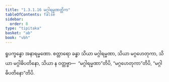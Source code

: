 ```yaml
---
title: "1.3.1.16 မဂ္ဂါရမ္မဏတ္တိက"
tableOfContents: false
sidebar:
  order: 8
type: "tipitaka"
basket: "ab"
book: "vbh"
---
```



<DynamicBreadcrumb />

<Paragraph number="515" book="vbh">
ရူပက္ခန္ဓော အနာရမ္မဏော. စတ္တာရော ခန္ဓာ သိယာ မဂ္ဂါရမ္မဏာ, သိယာ မဂ္ဂဟေတုကာ, သိယာ မဂ္ဂါဓိပတိနော, သိယာ န ဝတ္တဗ္ဗာ—  “မဂ္ဂါရမ္မဏာ”တိပိ, “မဂ္ဂဟေတုကာ”တိပိ, “မဂ္ဂါဓိပတိနော”တိပိ.
</Paragraph>